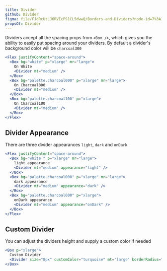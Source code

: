 ```yaml
---
title: Divider
github: Divider
figma: file/FJdRcUtLJ6RVIcPS1CL5dwwQ/Borders-and-Dividers?node-id=7%3A10
propsOf: Divider
---
```


Dividers accept all the spacing props from `<Box />`, which gives you the ability to easily put spacing around your dividers. By default a divider's background color will be `charcoal300`

```jsx
<Flex justifyContent="space-around">
  <Box bg="white" p="xlarge" mr="large">
    On White
    <Divider mt="medium" />
  </Box>
  <Box bg="palette.charcoal000" p="xlarge" mr="large">
    On Charcoal000
    <Divider mt="medium" />
  </Box>
  <Box bg="palette.charcoal100" p="xlarge">
    On Charcoal100
    <Divider mt="medium" />
  </Box>
</Flex>
```

## Divider Appearance

There are three divider appearances `light`, `dark` and `onDark`.

```jsx
<Flex justifyContent="space-around">
  <Box bg="white " p="xlarge" mr="large">
    light appearance
    <Divider mt="medium" appearance="light" />
  </Box>
  <Box bg="palette.charcoal000" p="xlarge" mr="large">
    dark appearance
    <Divider mt="medium" appearance="dark" />
  </Box>
  <Box bg="palette.charcoal600" p="xlarge">
    onDark appearance
    <Divider mt="medium" appearance="onDark" />
  </Box>
</Flex>
```

## Custom Divider

You can adjust the dividers height and supply a custom color if needed

```jsx
<Box p="xlarge">
  Custom Divider
  <Divider size="8px" customColor="turquoise" mt="large" borderRadius="100px" />
</Box>
```
